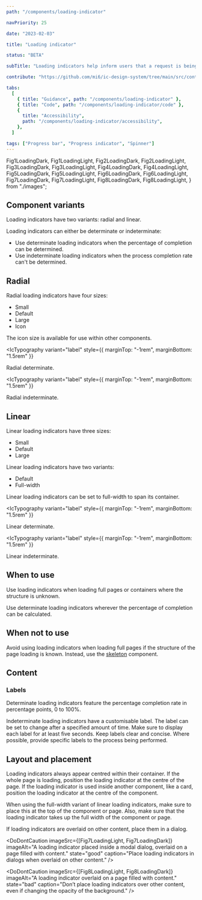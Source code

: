 ```yaml
---
path: "/components/loading-indicator"

navPriority: 25

date: "2023-02-03"

title: "Loading indicator"

status: "BETA"

subTitle: "Loading indicators help inform users that a request is being processed. Radial and linear indicators provide flexibility in design."

contribute: "https://github.com/mi6/ic-design-system/tree/main/src/content/structured/components/loading-indicator"

tabs:
  [
    { title: "Guidance", path: "/components/loading-indicator" },
    { title: "Code", path: "/components/loading-indicator/code" },
    {
      title: "Accessibility",
      path: "/components/loading-indicator/accessibility",
    },
  ]

tags: ["Progress bar", "Progress indicator", "Spinner"]
---
```


  Fig1LoadingDark,
  Fig1LoadingLight,
  Fig2LoadingDark,
  Fig2LoadingLight,
  Fig3LoadingDark,
  Fig3LoadingLight,
  Fig4LoadingDark,
  Fig4LoadingLight,
  Fig5LoadingDark,
  Fig5LoadingLight,
  Fig6LoadingDark,
  Fig6LoadingLight,
  Fig7LoadingDark,
  Fig7LoadingLight,
  Fig8LoadingDark,
  Fig8LoadingLight,
} from "./images";

## Component variants

Loading indicators have two variants: radial and linear.

Loading indicators can either be determinate or indeterminate:

- Use determinate loading indicators when the percentage of completion can be determined.
- Use indeterminate loading indicators when the process completion rate can't be determined.

## Radial

Radial loading indicators have four sizes:

- Small
- Default
- Large
- Icon

The icon size is available for use within other components.

<ComponentPreview>
  <IcLoadingIndicator type="circular" progress="50" max="100" label="50%" />
</ComponentPreview>

<IcTypography
  variant="label"
  style={{ marginTop: "-1rem", marginBottom: "1.5rem" }}
>
  Radial determinate.
</IcTypography>

<ComponentPreview>
  <IcLoadingIndicator type="circular" label="Loading..." />
</ComponentPreview>

<IcTypography
  variant="label"
  style={{ marginTop: "-1rem", marginBottom: "1.5rem" }}
>
  Radial indeterminate.
</IcTypography>

## Linear

Linear loading indicators have three sizes:

- Small
- Default
- Large

Linear loading indicators have two variants:

- Default
- Full-width

Linear loading indicators can be set to full-width to span its container.

<ComponentPreview>
  <IcLoadingIndicator
    style={{ width: "15rem" }}
    type="linear"
    label="50%"
    progress="50"
    max="100"
  />
</ComponentPreview>

<IcTypography
  variant="label"
  style={{ marginTop: "-1rem", marginBottom: "1.5rem" }}
>
  Linear determinate.
</IcTypography>

<ComponentPreview>
  <IcLoadingIndicator
    style={{ width: "15rem" }}
    type="linear"
    label="Loading..."
    max="100"
  />
</ComponentPreview>

<IcTypography
  variant="label"
  style={{ marginTop: "-1rem", marginBottom: "1.5rem" }}
>
  Linear indeterminate.
</IcTypography>

## When to use

Use loading indicators when loading full pages or containers where the structure is unknown.

Use determinate loading indicators wherever the percentage of completion can be calculated.

## When not to use

Avoid using loading indicators when loading full pages if the structure of the page loading is known. Instead, use the [skeleton](/components/skeleton) component.

## Content

### Labels

Determinate loading indicators feature the percentage completion rate in percentage points, 0 to 100%.

Indeterminate loading indicators have a customisable label. The label can be set to change after a specified amount of time. Make sure to display each label for at least five seconds. Keep labels clear and concise. Where possible, provide specific labels to the process being performed.

<DoubleDoDontCaution>
  <DoDontCaution
    imageSrc={[Fig1LoadingLight, Fig1LoadingDark]}
    imageAlt="A graphic of a radial loading indicator with the label of 'Submitting form...'."
    state="good"
    caption="Use clear, concise and specific labels."
  />
  <DoDontCaution
    imageSrc={[Fig2LoadingLight, Fig2LoadingDark]}
    imageAlt="A graphic of a radial loading indicator with the label of ‘The form is now being submitted... Please wait...’."
    state="bad"
    caption="Don’t make labels unnecessarily long."
  />
</DoubleDoDontCaution>

## Layout and placement

Loading indicators always appear centred within their container. If the whole page is loading, position the loading indicator at the centre of the page. If the loading indicator is used inside another component, like a card, position the loading indicator at the centre of the component.

<DoubleDoDontCaution>
  <DoDontCaution
    imageSrc={[Fig3LoadingLight, Fig3LoadingDark]}
    imageAlt="A graphic of a radial loading indicator positioned in the middle of a blank page."
    state="good"
    caption="Always centre the component."
  />
  <DoDontCaution
    imageSrc={[Fig4LoadingLight, Fig4LoadingDark]}
    imageAlt="A graphic of a radial loading indicator positioned in the top left corner of a blank page."
    state="bad"
    caption="Don’t position the loading indicators on other parts of the page or container."
  />
</DoubleDoDontCaution>

When using the full-width variant of linear loading indicators, make sure to place this at the top of the component or page. Also, make sure that the loading indicator takes up the full width of the component or page.

<DoubleDoDontCaution>
  <DoDontCaution
    imageSrc={[Fig5LoadingLight, Fig5LoadingDark]}
    imageAlt="A graphic of a full width loading indicator at the top of a page."
    state="good"
    caption="Place the full width indicator at the top of the container."
  />
  <DoDontCaution
    imageSrc={[Fig6LoadingLight, Fig6LoadingDark]}
    imageAlt="A graphic of a full width loading indicator positioned in the centre of a container with a bigger width."
    state="bad"
    caption="Don’t position full width loading indicators on other parts of the container. Make sure it has the same width of this container."
  />
</DoubleDoDontCaution>

If loading indicators are overlaid on other content, place them in a dialog.

<DoDontCaution
  imageSrc={[Fig7LoadingLight, Fig7LoadingDark]}
  imageAlt="A loading indicator placed inside a modal dialog, overlaid on a page filled with content."
  state="good"
  caption="Place loading indicators in dialogs when overlaid on other content."
/>

<DoDontCaution
  imageSrc={[Fig8LoadingLight, Fig8LoadingDark]}
  imageAlt="A loading indicator overlaid on a page filled with content."
  state="bad"
  caption="Don’t place loading indicators over other content, even if changing the opacity of the background."
/>
